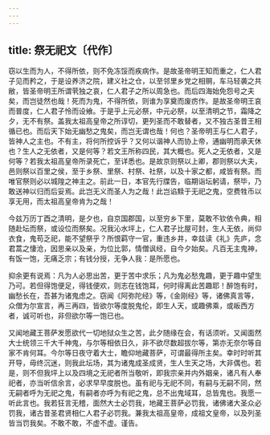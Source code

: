 ```yaml
---
---
---
```

title: 祭无祀文〔代作〕
---

窃以生而为人，不得所依，则不免冻馁而疾病作。是故圣帝明王知而重之，仁人君子见而矜之，于是设养济之院，建义社之仓，以至邻里乡党之相赒，车马轻袭之共敝，皆圣帝明王所谓茕独之哀，仁人君子之所以周急也。而后四海始免怨号之夫矣，而岂徒然也哉！死而为鬼，不得所依，则谁为享奠而废疠作。是故圣帝明王哀而普度，仁人君子怜而设飨。于是乎上元必祭，中元必祭，以至清明之节，霜降之夕，无不有祭。盖我太祖高皇帝之所谆切，更列圣而不敢替者，又不独古圣昔王相循已也。而后天下始无幽愁之鬼矣，而岂无谓也哉！何也？圣帝明王与仁人君子，皆神人之主也。不有主，将何所控诉乎？又何以谐神人而协上帝，通幽明而承天休也？生人之无依者，又是何等？若文王所称四民，其大概也。死人之无依者，又是何等？若我太祖高皇帝所录死亡，至详悉也。是故京则祭以上卿，郡则祭以大夫，邑则祭以百里之侯，至于乡祭、里祭、村祭、社祭，以及十家之都，咸皆有祭。而唯官祭则必以城隍之神主之。前此一日，本官先行牒告，临期诣坛躬请，祭毕，乃敢送神以归而后妥焉。此岂无义而圣人为之哉！此岂谄黩于无祀之鬼，空费牲币以享无用，而太祖高皇帝肯为之哉！

今兹万历丁酉之清明，是夕也，自京国郡国，以至穷乡下里，莫敢不钦依令典，相随赴坛而祭，或设位而祭矣。况我沁水坪上，仁人君子比屋可封，生人无依，尚仰衣食，鬼苟乏祀，能不望祭乎？所恨羁守一官，重违乡井，幸兹读《礼》先庐，念君蒿之悽沧，因思亲以及亲，为位比郭，情僧讽经，自今夕始矣。凡百无主鬼神，有饭一饱，无痛乏宗；有钱分授，无争人我：是所愿也。

抑余更有说焉：凡为人必思出苦，更于苦中求乐；凡为鬼必愁鬼趣，更于趣中望生乃可。若但得饱便足，得钱便欢，则志在钱饱耳，何时得离此苦趣耶！醉饱有时，幽愁长在，吾甚为诸鬼虑之。窃闻《阿弥陀经》等，《金刚经》等，诸佛真言等，众僧为尔宣言，再三再四，皆欲尔等度脱鬼伦，即生人天，或趣佛乘，或皈西方者，诚可听也，非但欲尔等一饱已也。

又闻地藏王菩萨发愿欲代一切地狱众生之苦，此夕随缘在会，有话须听。又闻面然大士统领三千大千神鬼，与尔等相依日久，非不欲尽数超拔尔等，第亦无奈尔等自家不肯何耳。今尔等日夜守着大士，瞻仰地藏菩萨，可谓最得所主矣。幸时时听其开导，毋终沉迷，则我此坛场，其为诸鬼成圣成贤，生人生天之场，大非偶也。若是，则不但我坪上以及四境之无祀者所当敬听，即我宗亲并内外姻亲，诸凡有人奉祀者，亦当听信余言，必求早早度脱也。虽有祀与无祀不同，有嗣与无嗣不同，然无嗣者呼为无祀之鬼，有嗣者亦呼为有祀之鬼，总不出鬼域耳，总皆鬼也。我愿一听此言也。我若狂言无稽，面然大士必罚我，地藏王菩萨必罚我，诸佛诸大圣众必罚我，诸古昔圣君贤相仁人君子必罚我。兼我太祖高皇帝，成祖文皇帝，以及列圣皆当罚我矣。不敢不敢，不虚不虚。谨告。